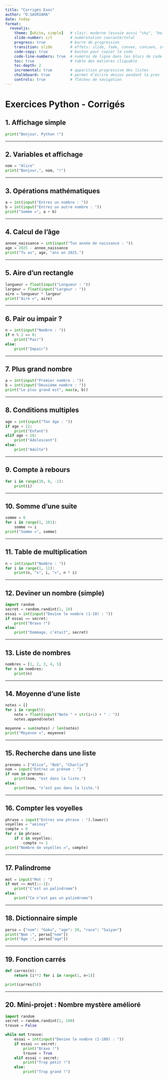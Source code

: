 ```yaml
---
title: "Corrigés Exos"
author: "O.SAVRIAMA"
date: today
format:  
  revealjs:  
    theme: [white, simple]   # clair, moderne (essaie aussi "sky", "beige" ou "serif")
    slide-number: c/t        # numérotation courante/total
    progress: true           # barre de progression
    transition: slide        # effets: slide, fade, convex, concave, zoom
    code-copy: true          # bouton pour copier le code
    code-line-numbers: true  # numéros de ligne dans les blocs de code
    toc: true                # table des matières cliquable
    toc-depth: 2
    incremental: true        # apparition progressive des listes
    chalkboard: true         # permet d’écrire dessus pendant la prez
    controls: true           # flèches de navigation
---
```


# Exercices Python - Corrigés

## 1. Affichage simple
```python
print("Bonjour, Python !")
```

---

## 2. Variables et affichage
```python
nom = "Alice"
print("Bonjour,", nom, "!")
```

---

## 3. Opérations mathématiques
```python
a = int(input("Entrez un nombre : "))
b = int(input("Entrez un autre nombre : "))
print("Somme =", a + b)
```

---

## 4. Calcul de l’âge
```python
annee_naissance = int(input("Ton année de naissance : "))
age = 2025 - annee_naissance
print("Tu as", age, "ans en 2025.")
```

---

## 5. Aire d’un rectangle
```python
longueur = float(input("Longueur : "))
largeur = float(input("Largeur : "))
aire = longueur * largeur
print("Aire =", aire)
```

---

## 6. Pair ou impair ?
```python
n = int(input("Nombre : "))
if n % 2 == 0:
    print("Pair")
else:
    print("Impair")
```

---

## 7. Plus grand nombre
```python
a = int(input("Premier nombre : "))
b = int(input("Deuxième nombre : "))
print("Le plus grand est", max(a, b))
```

---

## 8. Conditions multiples
```python
age = int(input("Ton âge : "))
if age < 12:
    print("Enfant")
elif age < 18:
    print("Adolescent")
else:
    print("Adulte")
```

---

## 9. Compte à rebours
```python
for i in range(10, 0, -1):
    print(i)
```

---

## 10. Somme d’une suite
```python
somme = 0
for i in range(1, 101):
    somme += i
print("Somme =", somme)
```

---

## 11. Table de multiplication
```python
n = int(input("Nombre : "))
for i in range(1, 11):
    print(n, "x", i, "=", n * i)
```

---

## 12. Deviner un nombre (simple)
```python
import random
secret = random.randint(1, 10)
essai = int(input("Devine le nombre (1-10) : "))
if essai == secret:
    print("Bravo !")
else:
    print("Dommage, c’était", secret)
```

---

## 13. Liste de nombres
```python
nombres = [1, 2, 3, 4, 5]
for n in nombres:
    print(n)
```

---

## 14. Moyenne d’une liste
```python
notes = []
for i in range(5):
    note = float(input("Note " + str(i+1) + " : "))
    notes.append(note)

moyenne = sum(notes) / len(notes)
print("Moyenne =", moyenne)
```

---

## 15. Recherche dans une liste
```python
prenoms = ["Alice", "Bob", "Charlie"]
nom = input("Entrez un prénom : ")
if nom in prenoms:
    print(nom, "est dans la liste.")
else:
    print(nom, "n’est pas dans la liste.")
```

---

## 16. Compter les voyelles
```python
phrase = input("Entrez une phrase : ").lower()
voyelles = "aeiouy"
compte = 0
for c in phrase:
    if c in voyelles:
        compte += 1
print("Nombre de voyelles =", compte)
```

---

## 17. Palindrome
```python
mot = input("Mot : ")
if mot == mot[::-1]:
    print("C’est un palindrome")
else:
    print("Ce n’est pas un palindrome")
```

---

## 18. Dictionnaire simple
```python
perso = {"nom": "Goku", "age": 20, "race": "Saiyan"}
print("Nom :", perso["nom"])
print("Âge :", perso["age"])
```

---

## 19. Fonction carrés
```python
def carres(n):
    return [i**2 for i in range(1, n+1)]

print(carres(5))
```

---

## 20. Mini-projet : Nombre mystère amélioré
```python
import random
secret = random.randint(1, 100)
trouve = False

while not trouve:
    essai = int(input("Devine le nombre (1-100) : "))
    if essai == secret:
        print("Bravo !")
        trouve = True
    elif essai < secret:
        print("Trop petit !")
    else:
        print("Trop grand !")
```
